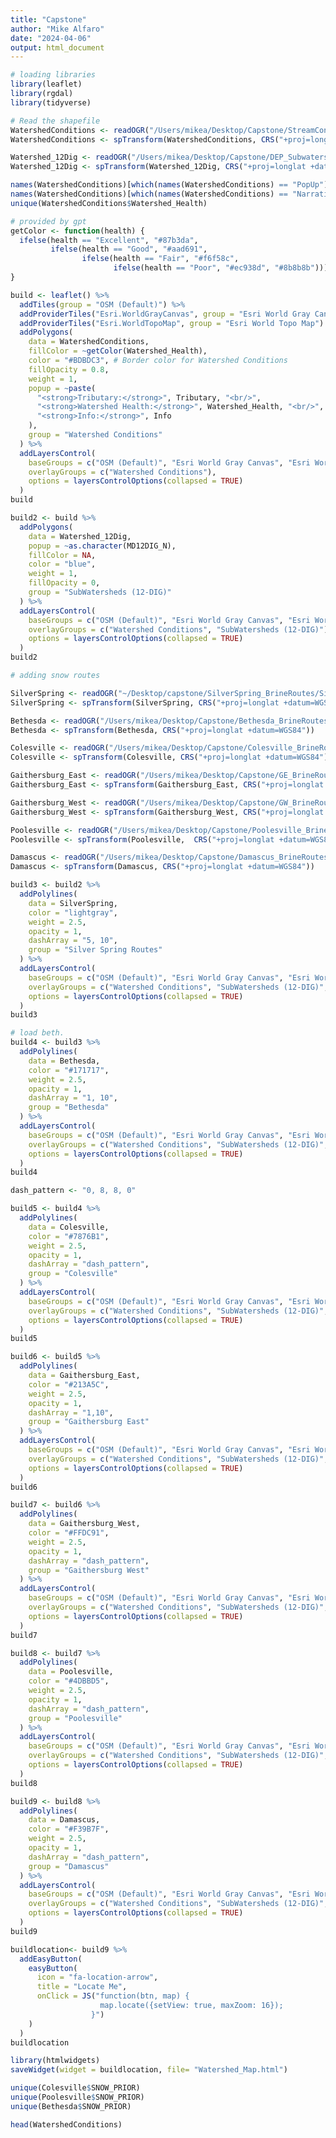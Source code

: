 ```yaml
---
title: "Capstone"
author: "Mike Alfaro"
date: "2024-04-06"
output: html_document
---
```


```r
# loading libraries
library(leaflet)
library(rgdal)
library(tidyverse)
```

```r
# Read the shapefile
WatershedConditions <- readOGR("/Users/mikea/Desktop/Capstone/StreamCond_2016_2021/StreamCond_2016_2021.shp")
WatershedConditions <- spTransform(WatershedConditions, CRS("+proj=longlat +datum=WGS84"))

Watershed_12Dig <- readOGR("/Users/mikea/Desktop/Capstone/DEP_Subwatersheds_12DIG/DEP_Subwatersheds_12DIG.shp")
Watershed_12Dig <- spTransform(Watershed_12Dig, CRS("+proj=longlat +datum=WGS84"))
```

```r
names(WatershedConditions)[which(names(WatershedConditions) == "PopUp")] <- "Info"
names(WatershedConditions)[which(names(WatershedConditions) == "Narrative")] <- "Watershed_Health"
unique(WatershedConditions$Watershed_Health)
```

```r
# provided by gpt
getColor <- function(health) {
  ifelse(health == "Excellent", "#87b3da",
         ifelse(health == "Good", "#aad691",
                ifelse(health == "Fair", "#f6f58c",
                       ifelse(health == "Poor", "#ec938d", "#8b8b8b"))))
}

```

```r
build <- leaflet() %>% 
  addTiles(group = "OSM (Default)") %>% 
  addProviderTiles("Esri.WorldGrayCanvas", group = "Esri World Gray Canvas") %>%
  addProviderTiles("Esri.WorldTopoMap", group = "Esri World Topo Map") %>%
  addPolygons(
    data = WatershedConditions,
    fillColor = ~getColor(Watershed_Health), 
    color = "#BDBDC3", # Border color for Watershed Conditions
    fillOpacity = 0.8,
    weight = 1,
    popup = ~paste(
      "<strong>Tributary:</strong>", Tributary, "<br/>",
      "<strong>Watershed Health:</strong>", Watershed_Health, "<br/>",
      "<strong>Info:</strong>", Info
    ),
    group = "Watershed Conditions" 
  ) %>%
  addLayersControl(
    baseGroups = c("OSM (Default)", "Esri World Gray Canvas", "Esri World Topo Map"),
    overlayGroups = c("Watershed Conditions"),
    options = layersControlOptions(collapsed = TRUE) 
  )
build
```


```r
build2 <- build %>% 
  addPolygons(
    data = Watershed_12Dig,
    popup = ~as.character(MD12DIG_N),
    fillColor = NA,
    color = "blue", 
    weight = 1,
    fillOpacity = 0,
    group = "SubWatersheds (12-DIG)" 
  ) %>%
  addLayersControl(
    baseGroups = c("OSM (Default)", "Esri World Gray Canvas", "Esri World Topo Map"),
    overlayGroups = c("Watershed Conditions", "SubWatersheds (12-DIG)"),
    options = layersControlOptions(collapsed = TRUE) 
  )
build2
```

```r
# adding snow routes 

SilverSpring <- readOGR("~/Desktop/capstone/SilverSpring_BrineRoutes/SilverSpring_BrineRoutes.shp")
SilverSpring <- spTransform(SilverSpring, CRS("+proj=longlat +datum=WGS84"))

Bethesda <- readOGR("/Users/mikea/Desktop/Capstone/Bethesda_BrineRoutes/Bethesda_BrineRoutes.shp")
Bethesda <- spTransform(Bethesda, CRS("+proj=longlat +datum=WGS84"))

Colesville <- readOGR("/Users/mikea/Desktop/Capstone/Colesville_BrineRoutes/Colesville_BrineRoutes.shp")
Colesville <- spTransform(Colesville, CRS("+proj=longlat +datum=WGS84"))

Gaithersburg_East <- readOGR("/Users/mikea/Desktop/Capstone/GE_BrineRoutes.shp/GE_BrineRoutes.shp")
Gaithersburg_East <- spTransform(Gaithersburg_East, CRS("+proj=longlat +datum=WGS84"))

Gaithersburg_West <- readOGR("/Users/mikea/Desktop/Capstone/GW_BrineRoutes/GW_BrineRoutes.shp")
Gaithersburg_West <- spTransform(Gaithersburg_West, CRS("+proj=longlat +datum=WGS84"))

Poolesville <- readOGR("/Users/mikea/Desktop/Capstone/Poolesville_BrineRoutes/Poolesville_BrineRoutes.shp")
Poolesville <- spTransform(Poolesville,  CRS("+proj=longlat +datum=WGS84"))

Damascus <- readOGR("/Users/mikea/Desktop/Capstone/Damascus_BrineRoutes/Damascus_BrineRoutes.shp")
Damascus <- spTransform(Damascus, CRS("+proj=longlat +datum=WGS84"))
```

```r
build3 <- build2 %>% 
  addPolylines(
    data = SilverSpring,
    color = "lightgray", 
    weight = 2.5, 
    opacity = 1,
    dashArray = "5, 10",
    group = "Silver Spring Routes"
  ) %>%
  addLayersControl(
    baseGroups = c("OSM (Default)", "Esri World Gray Canvas", "Esri World Topo Map"),
    overlayGroups = c("Watershed Conditions", "SubWatersheds (12-DIG)", "Silver Spring Routes" ),
    options = layersControlOptions(collapsed = TRUE) 
  )
build3
```

```r
# load beth. 
build4 <- build3 %>% 
  addPolylines(
    data = Bethesda,
    color = "#171717", 
    weight = 2.5, 
    opacity = 1,
    dashArray = "1, 10",
    group = "Bethesda"
  ) %>%
  addLayersControl(
    baseGroups = c("OSM (Default)", "Esri World Gray Canvas", "Esri World Topo Map"),
    overlayGroups = c("Watershed Conditions", "SubWatersheds (12-DIG)", "Silver Spring Routes","Bethesda"),
    options = layersControlOptions(collapsed = TRUE) 
  )
build4
```

```r
dash_pattern <- "0, 8, 8, 0"

build5 <- build4 %>% 
  addPolylines(
    data = Colesville,
    color = "#7876B1", 
    weight = 2.5, 
    opacity = 1,
    dashArray = "dash_pattern",
    group = "Colesville"
  ) %>%
  addLayersControl(
    baseGroups = c("OSM (Default)", "Esri World Gray Canvas", "Esri World Topo Map"),
    overlayGroups = c("Watershed Conditions", "SubWatersheds (12-DIG)", "Silver Spring Routes","Bethesda","Colesville"),
    options = layersControlOptions(collapsed = TRUE) 
  )
build5
```




```r
build6 <- build5 %>% 
  addPolylines(
    data = Gaithersburg_East,
    color = "#213A5C", 
    weight = 2.5, 
    opacity = 1,
    dashArray = "1,10",
    group = "Gaithersburg East"
  ) %>%
  addLayersControl(
    baseGroups = c("OSM (Default)", "Esri World Gray Canvas", "Esri World Topo Map"),
    overlayGroups = c("Watershed Conditions", "SubWatersheds (12-DIG)", "Silver Spring Routes","Bethesda","Colesville", "Gaithersburg East"),
    options = layersControlOptions(collapsed = TRUE) 
  )
build6
```

```r
build7 <- build6 %>% 
  addPolylines(
    data = Gaithersburg_West,
    color = "#FFDC91", 
    weight = 2.5, 
    opacity = 1,
    dashArray = "dash_pattern",
    group = "Gaithersburg West"
  ) %>%
  addLayersControl(
    baseGroups = c("OSM (Default)", "Esri World Gray Canvas", "Esri World Topo Map"),
    overlayGroups = c("Watershed Conditions", "SubWatersheds (12-DIG)", "Silver Spring Routes","Bethesda","Colesville", "Gaithersburg East", "Gaithersburg West"),
    options = layersControlOptions(collapsed = TRUE) 
  )
build7
```

```r
build8 <- build7 %>% 
  addPolylines(
    data = Poolesville,
    color = "#4DBBD5", 
    weight = 2.5, 
    opacity = 1,
    dashArray = "dash_pattern",
    group = "Poolesville"
  ) %>%
  addLayersControl(
    baseGroups = c("OSM (Default)", "Esri World Gray Canvas", "Esri World Topo Map"),
    overlayGroups = c("Watershed Conditions", "SubWatersheds (12-DIG)", "Silver Spring Routes","Bethesda","Colesville", "Gaithersburg East", "Gaithersburg West", "Poolesville"),
    options = layersControlOptions(collapsed = TRUE) 
  )
build8
```

```r
build9 <- build8 %>% 
  addPolylines(
    data = Damascus,
    color = "#F39B7F", 
    weight = 2.5, 
    opacity = 1,
    dashArray = "dash_pattern",
    group = "Damascus"
  ) %>%
  addLayersControl(
    baseGroups = c("OSM (Default)", "Esri World Gray Canvas", "Esri World Topo Map"),
    overlayGroups = c("Watershed Conditions", "SubWatersheds (12-DIG)", "Silver Spring Routes","Bethesda","Colesville", "Gaithersburg East", "Gaithersburg West", "Poolesville","Damascus"),
    options = layersControlOptions(collapsed = TRUE) 
  )
build9
```


```r
buildlocation<- build9 %>%
  addEasyButton(
    easyButton(
      icon = "fa-location-arrow",
      title = "Locate Me",
      onClick = JS("function(btn, map) {
                    map.locate({setView: true, maxZoom: 16});
                  }")
    )
  )
buildlocation
```



```r
library(htmlwidgets)
saveWidget(widget = buildlocation, file= "Watershed_Map.html")
```

```r
unique(Colesville$SNOW_PRIOR)
unique(Poolesville$SNOW_PRIOR)
unique(Bethesda$SNOW_PRIOR)
```


```r
head(WatershedConditions)
```



